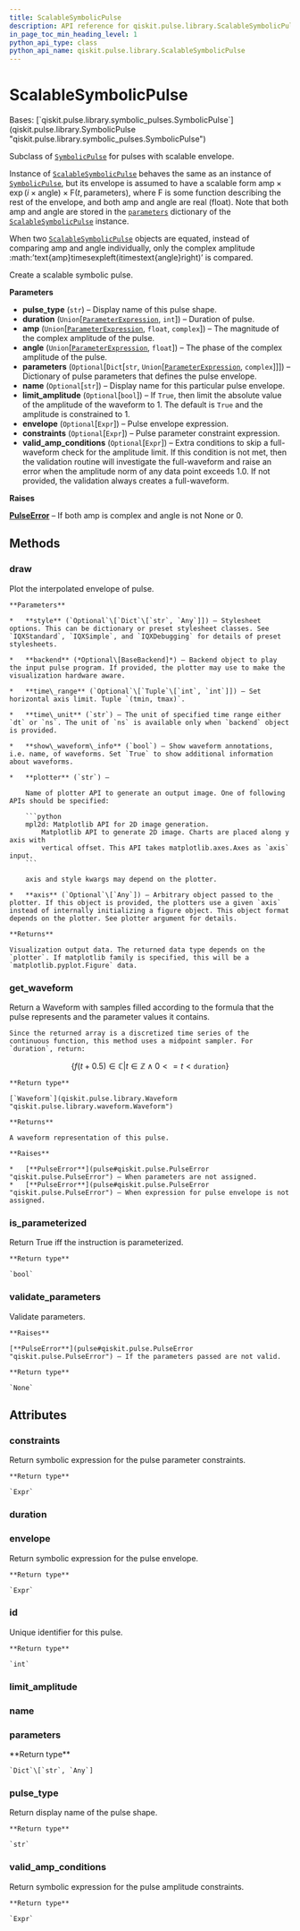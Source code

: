 ```yaml
---
title: ScalableSymbolicPulse
description: API reference for qiskit.pulse.library.ScalableSymbolicPulse
in_page_toc_min_heading_level: 1
python_api_type: class
python_api_name: qiskit.pulse.library.ScalableSymbolicPulse
---
```


# ScalableSymbolicPulse

<Class id="qiskit.pulse.library.ScalableSymbolicPulse" isDedicatedPage={true} github="https://github.com/qiskit/qiskit/tree/stable/0.23/qiskit/pulse/library/symbolic_pulses.py" signature="ScalableSymbolicPulse(pulse_type, duration, amp, angle, parameters=None, name=None, limit_amplitude=None, envelope=None, constraints=None, valid_amp_conditions=None)">
  Bases: [`qiskit.pulse.library.symbolic_pulses.SymbolicPulse`](qiskit.pulse.library.SymbolicPulse "qiskit.pulse.library.symbolic_pulses.SymbolicPulse")

  Subclass of [`SymbolicPulse`](qiskit.pulse.library.SymbolicPulse "qiskit.pulse.library.SymbolicPulse") for pulses with scalable envelope.

  Instance of [`ScalableSymbolicPulse`](#qiskit.pulse.library.ScalableSymbolicPulse "qiskit.pulse.library.ScalableSymbolicPulse") behaves the same as an instance of [`SymbolicPulse`](qiskit.pulse.library.SymbolicPulse "qiskit.pulse.library.SymbolicPulse"), but its envelope is assumed to have a scalable form $\text{amp}\times\exp\left(i\times\text{angle}\right)\times\text{F} \left(t,\text{parameters}\right)$, where $\text{F}$ is some function describing the rest of the envelope, and both amp and angle are real (float). Note that both amp and angle are stored in the [`parameters`](#qiskit.pulse.library.ScalableSymbolicPulse.parameters "qiskit.pulse.library.ScalableSymbolicPulse.parameters") dictionary of the [`ScalableSymbolicPulse`](#qiskit.pulse.library.ScalableSymbolicPulse "qiskit.pulse.library.ScalableSymbolicPulse") instance.

  When two [`ScalableSymbolicPulse`](#qiskit.pulse.library.ScalableSymbolicPulse "qiskit.pulse.library.ScalableSymbolicPulse") objects are equated, instead of comparing amp and angle individually, only the complex amplitude :math:’text\{amp}timesexpleft(itimestext\{angle}right)’ is compared.

  Create a scalable symbolic pulse.

  **Parameters**

  *   **pulse\_type** (`str`) – Display name of this pulse shape.
  *   **duration** (`Union`\[[`ParameterExpression`](qiskit.circuit.ParameterExpression "qiskit.circuit.parameterexpression.ParameterExpression"), `int`]) – Duration of pulse.
  *   **amp** (`Union`\[[`ParameterExpression`](qiskit.circuit.ParameterExpression "qiskit.circuit.parameterexpression.ParameterExpression"), `float`, `complex`]) – The magnitude of the complex amplitude of the pulse.
  *   **angle** (`Union`\[[`ParameterExpression`](qiskit.circuit.ParameterExpression "qiskit.circuit.parameterexpression.ParameterExpression"), `float`]) – The phase of the complex amplitude of the pulse.
  *   **parameters** (`Optional`\[`Dict`\[`str`, `Union`\[[`ParameterExpression`](qiskit.circuit.ParameterExpression "qiskit.circuit.parameterexpression.ParameterExpression"), `complex`]]]) – Dictionary of pulse parameters that defines the pulse envelope.
  *   **name** (`Optional`\[`str`]) – Display name for this particular pulse envelope.
  *   **limit\_amplitude** (`Optional`\[`bool`]) – If `True`, then limit the absolute value of the amplitude of the waveform to 1. The default is `True` and the amplitude is constrained to 1.
  *   **envelope** (`Optional`\[`Expr`]) – Pulse envelope expression.
  *   **constraints** (`Optional`\[`Expr`]) – Pulse parameter constraint expression.
  *   **valid\_amp\_conditions** (`Optional`\[`Expr`]) – Extra conditions to skip a full-waveform check for the amplitude limit. If this condition is not met, then the validation routine will investigate the full-waveform and raise an error when the amplitude norm of any data point exceeds 1.0. If not provided, the validation always creates a full-waveform.

  **Raises**

  [**PulseError**](pulse#qiskit.pulse.PulseError "qiskit.pulse.PulseError") – If both amp is complex and angle is not None or 0.

  ## Methods

  ### draw

  <Function id="qiskit.pulse.library.ScalableSymbolicPulse.draw" name="draw" signature="ScalableSymbolicPulse.draw(style=None, backend=None, time_range=None, time_unit='dt', show_waveform_info=True, plotter='mpl2d', axis=None)">
    Plot the interpolated envelope of pulse.

    **Parameters**

    *   **style** (`Optional`\[`Dict`\[`str`, `Any`]]) – Stylesheet options. This can be dictionary or preset stylesheet classes. See `IQXStandard`, `IQXSimple`, and `IQXDebugging` for details of preset stylesheets.

    *   **backend** (*Optional\[BaseBackend]*) – Backend object to play the input pulse program. If provided, the plotter may use to make the visualization hardware aware.

    *   **time\_range** (`Optional`\[`Tuple`\[`int`, `int`]]) – Set horizontal axis limit. Tuple `(tmin, tmax)`.

    *   **time\_unit** (`str`) – The unit of specified time range either `dt` or `ns`. The unit of `ns` is available only when `backend` object is provided.

    *   **show\_waveform\_info** (`bool`) – Show waveform annotations, i.e. name, of waveforms. Set `True` to show additional information about waveforms.

    *   **plotter** (`str`) –

        Name of plotter API to generate an output image. One of following APIs should be specified:

        ```python
        mpl2d: Matplotlib API for 2D image generation.
            Matplotlib API to generate 2D image. Charts are placed along y axis with
            vertical offset. This API takes matplotlib.axes.Axes as `axis` input.
        ```

        axis and style kwargs may depend on the plotter.

    *   **axis** (`Optional`\[`Any`]) – Arbitrary object passed to the plotter. If this object is provided, the plotters use a given `axis` instead of internally initializing a figure object. This object format depends on the plotter. See plotter argument for details.

    **Returns**

    Visualization output data. The returned data type depends on the `plotter`. If matplotlib family is specified, this will be a `matplotlib.pyplot.Figure` data.
  </Function>

  ### get\_waveform

  <Function id="qiskit.pulse.library.ScalableSymbolicPulse.get_waveform" name="get_waveform" signature="ScalableSymbolicPulse.get_waveform()">
    Return a Waveform with samples filled according to the formula that the pulse represents and the parameter values it contains.

    Since the returned array is a discretized time series of the continuous function, this method uses a midpoint sampler. For `duration`, return:

$$
\{f(t+0.5) \in \mathbb{C} | t \in \mathbb{Z} \wedge  0<=t<\texttt{duration}\}
$$

    **Return type**

    [`Waveform`](qiskit.pulse.library.Waveform "qiskit.pulse.library.waveform.Waveform")

    **Returns**

    A waveform representation of this pulse.

    **Raises**

    *   [**PulseError**](pulse#qiskit.pulse.PulseError "qiskit.pulse.PulseError") – When parameters are not assigned.
    *   [**PulseError**](pulse#qiskit.pulse.PulseError "qiskit.pulse.PulseError") – When expression for pulse envelope is not assigned.
  </Function>

  ### is\_parameterized

  <Function id="qiskit.pulse.library.ScalableSymbolicPulse.is_parameterized" name="is_parameterized" signature="ScalableSymbolicPulse.is_parameterized()">
    Return True iff the instruction is parameterized.

    **Return type**

    `bool`
  </Function>

  ### validate\_parameters

  <Function id="qiskit.pulse.library.ScalableSymbolicPulse.validate_parameters" name="validate_parameters" signature="ScalableSymbolicPulse.validate_parameters()">
    Validate parameters.

    **Raises**

    [**PulseError**](pulse#qiskit.pulse.PulseError "qiskit.pulse.PulseError") – If the parameters passed are not valid.

    **Return type**

    `None`
  </Function>

  ## Attributes

  ### constraints

  <Attribute id="qiskit.pulse.library.ScalableSymbolicPulse.constraints" name="constraints">
    Return symbolic expression for the pulse parameter constraints.

    **Return type**

    `Expr`
  </Attribute>

  ### duration

  <Attribute id="qiskit.pulse.library.ScalableSymbolicPulse.duration" name="duration" />

  ### envelope

  <Attribute id="qiskit.pulse.library.ScalableSymbolicPulse.envelope" name="envelope">
    Return symbolic expression for the pulse envelope.

    **Return type**

    `Expr`
  </Attribute>

  ### id

  <Attribute id="qiskit.pulse.library.ScalableSymbolicPulse.id" name="id">
    Unique identifier for this pulse.

    **Return type**

    `int`
  </Attribute>

  ### limit\_amplitude

  <Attribute id="qiskit.pulse.library.ScalableSymbolicPulse.limit_amplitude" name="limit_amplitude" attributeValue="True" />

  ### name

  <Attribute id="qiskit.pulse.library.ScalableSymbolicPulse.name" name="name" />

  ### parameters

  <Attribute id="qiskit.pulse.library.ScalableSymbolicPulse.parameters" name="parameters">
    **Return type**

    `Dict`\[`str`, `Any`]
  </Attribute>

  ### pulse\_type

  <Attribute id="qiskit.pulse.library.ScalableSymbolicPulse.pulse_type" name="pulse_type">
    Return display name of the pulse shape.

    **Return type**

    `str`
  </Attribute>

  ### valid\_amp\_conditions

  <Attribute id="qiskit.pulse.library.ScalableSymbolicPulse.valid_amp_conditions" name="valid_amp_conditions">
    Return symbolic expression for the pulse amplitude constraints.

    **Return type**

    `Expr`
  </Attribute>
</Class>

